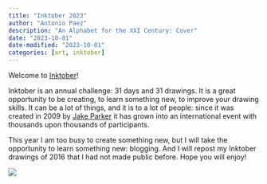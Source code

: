 ```yaml
---
title: "Inktober 2023"
author: "Antonio Paez"
description: "An Alphabet for the XXI Century: Cover"
date: "2023-10-01"
date-modified: "2023-10-01"
categories: [art, inktober] 
---
```


Welcome to [Inktober](https://inktober.com/)!  
  
Inktober is an annual challenge: 31 days and 31 drawings. It is a great opportunity to be creating, to learn something new, to improve your drawing skills. It can be a lot of things, and it is to a lot of people: since it was created in 2009 by [Jake Parker](https://www.mrjakeparker.com/) it has grown into an international event with thousands upon thousands of participants.  
 
This year I am too busy to create something new, but I will take the opportunity to learn something new: blogging. And I will repost my Inktober drawings of 2016 that I had not made public before. Hope you will enjoy!

![](alphabet-xxi-century-cover.png)

